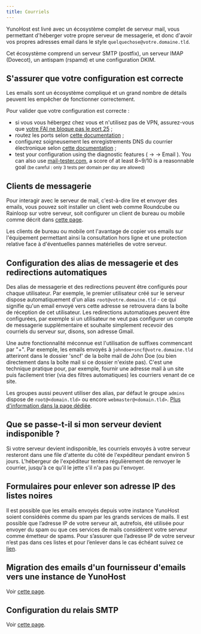 ```yaml
---
title: Courriels
---
```



YunoHost est livré avec un écosystème complet de serveur mail, vous permettant d'héberger votre propre serveur de messagerie, et donc d'avoir vos propres adresses email dans le style `quelquechose@votre.domaine.tld`.

Cet écosystème comprend un serveur SMTP (postfix), un serveur IMAP (Dovecot), un antispam (rspamd) et une configuration DKIM.

## S'assurer que votre configuration est correcte

Les emails sont un écosystème compliqué et un grand nombre de détails peuvent les empêcher de fonctionner correctement.

Pour valider que votre configuration est correcte :

- si vous vous hébergez chez vous et n'utilisez pas de VPN, assurez-vous que [votre FAI ne bloque pas le port 25](/install/providers/isp/) ;
- routez les ports selon [cette documentation](/install/post_install/isp_box_config) ;
- configurez soigneusement les enregistrements DNS du courrier électronique selon [cette documentation](/install/post_install/dns_config) ;
- test your configuration using the diagnostic features (<HighlightWebAdmin/> → <HighlightDiagnosis/> → <Highlight no_break={true} color='grey'><FAIcon icon="fa-envelope"/> Email</Highlight> ). You can also use [mail-tester.com](https://mail-tester.com), a score of at least 8~9/10 is a reasonnable goal <small>(be careful : only 3 tests per domain per day are allowed)</small>

## Clients de messagerie

Pour interagir avec le serveur de mail, c'est-à-dire lire et envoyer des emails, vous pouvez soit installer un client web comme Roundcube ou Rainloop sur votre serveur, soit configurer un client de bureau ou mobile comme décrit dans [cette page](/user/email_configure_client).

Les clients de bureau ou mobile ont l'avantage de copier vos emails sur l'équipement permettant ainsi la consultation hors ligne et une protection relative face à d'éventuelles pannes matérielles de votre serveur.

## Configuration des alias de messagerie et des redirections automatiques

Des alias de messagerie et des redirections peuvent être configurés pour chaque utilisateur. Par exemple, le premier utilisateur créé sur le serveur dispose automatiquement d'un alias `root@votre.domaine.tld` - ce qui signifie qu'un email envoyé vers cette adresse se retrouvera dans la boîte de réception de cet utilisateur. Les redirections automatiques peuvent être configurées, par exemple si un utilisateur ne veut pas configurer un compte de messagerie supplémentaire et souhaite simplement recevoir des courriels du serveur sur, disons, son adresse Gmail.

Une autre fonctionnalité méconnue est l'utilisation de suffixes commencant par "+". Par exemple, les emails envoyés à `johndoe+sncf@votre.domaine.tld` atteriront dans le dossier 'sncf' de la boîte mail de John Doe (ou bien directement dans la boîte mail si ce dossier n'existe pas). C'est une technique pratique pour, par exemple, fournir une adresse mail à un site puis facilement trier (via des filtres automatiques) les courriers venant de ce site.

Les groupes aussi peuvent utiliser des alias, par défaut le groupe `admins` dispose de `root@<domain.tld>` ou encore `webmaster@<domain.tld>`. [Plus d'information dans la page dédiée](/admin/users/groups_and_permissions#gérer-les-alias-des-groupes).

## Que se passe-t-il si mon serveur devient indisponible ?

Si votre serveur devient indisponible, les courriels envoyés à votre serveur resteront dans une file d'attente du côté de l'expéditeur pendant environ 5 jours. L'hébergeur de l'expéditeur tentera régulièrement de renvoyer le courrier, jusqu'à ce qu'il le jette s'il n'a pas pu l'envoyer.

## Formulaires pour enlever son adresse IP des listes noires

Il est possible que les emails envoyés depuis votre instance YunoHost soient considérés comme du spam par les grands services de mails.
Il est possible que l’adresse IP de votre serveur ait, autrefois, été utilisée pour envoyer du spam ou que ces services de mails considèrent votre serveur comme émetteur de spams.
Pour s’assurer que l’adresse IP de votre serveur n’est pas dans ces listes et pour l’enlever dans le cas échéant suivez ce [lien](/admin/troubleshooting/blacklist_forms).

## Migration des emails d'un fournisseur d'emails vers une instance de YunoHost

Voir [cette page](/user/email_migration).

## Configuration du relais SMTP

Voir [cette page](/admin/tutorials/email_configure_relay).
